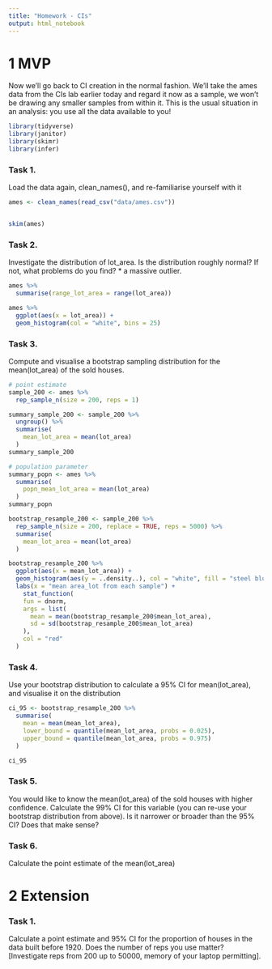 ```yaml
---
title: "Homework - CIs"
output: html_notebook
---
```


# 1 MVP
Now we’ll go back to CI creation in the normal fashion. We’ll take the ames data from the CIs lab earlier today and regard it now as a sample, we won’t be drawing any smaller samples from within it. This is the usual situation in an analysis: you use all the data available to you!

```r
library(tidyverse)
library(janitor)
library(skimr)
library(infer)
```


### Task 1.
Load the data again, clean_names(), and re-familiarise yourself with it
```r
ames <- clean_names(read_csv("data/ames.csv"))


skim(ames)
```



### Task 2.
Investigate the distribution of lot_area. Is the distribution roughly normal? If not, what problems do you find?
* a massive outlier. 
```r
ames %>%
  summarise(range_lot_area = range(lot_area))
```


```r
ames %>% 
  ggplot(aes(x = lot_area)) +
  geom_histogram(col = "white", bins = 25)

```



### Task 3.
Compute and visualise a bootstrap sampling distribution for the mean(lot_area) of the sold houses.
```r
# point estimate
sample_200 <- ames %>%
  rep_sample_n(size = 200, reps = 1)

summary_sample_200 <- sample_200 %>%
  ungroup() %>%
  summarise(
    mean_lot_area = mean(lot_area)
  ) 
summary_sample_200

# population parameter
summary_popn <- ames %>%
  summarise(
    popn_mean_lot_area = mean(lot_area)
  ) 
summary_popn
```

```r
bootstrap_resample_200 <- sample_200 %>%
  rep_sample_n(size = 200, replace = TRUE, reps = 5000) %>%
  summarise(
    mean_lot_area = mean(lot_area)
  )
```

```r
bootstrap_resample_200 %>%
  ggplot(aes(x = mean_lot_area)) +
  geom_histogram(aes(y = ..density..), col = "white", fill = "steel blue", alpha = 0.7) +
  labs(x = "mean area_lot from each sample") +
    stat_function(
    fun = dnorm, 
    args = list(
      mean = mean(bootstrap_resample_200$mean_lot_area), 
      sd = sd(bootstrap_resample_200$mean_lot_area)
    ),
    col = "red"
  )
```



### Task 4.
Use your bootstrap distribution to calculate a 95% CI for mean(lot_area), and visualise it on the distribution
```r
ci_95 <- bootstrap_resample_200 %>%
  summarise(
    mean = mean(mean_lot_area),
    lower_bound = quantile(mean_lot_area, probs = 0.025),
    upper_bound = quantile(mean_lot_area, probs = 0.975)
  )

ci_95
```




### Task 5.
You would like to know the mean(lot_area) of the sold houses with higher confidence. Calculate the 99% CI for this variable (you can re-use your bootstrap distribution from above). Is it narrower or broader than the 95% CI? Does that make sense?



### Task 6.
Calculate the point estimate of the mean(lot_area)

# 2 Extension


### Task 1.
Calculate a point estimate and 95% CI for the proportion of houses in the data built before 1920. Does the number of reps you use matter? [Investigate reps from 200 up to 50000, memory of your laptop permitting].